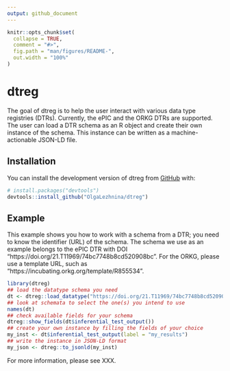 ```yaml
---
output: github_document
---
```


<!-- README.md is generated from README.Rmd. Please edit that file -->

```r
knitr::opts_chunk$set(
  collapse = TRUE,
  comment = "#>",
  fig.path = "man/figures/README-",
  out.width = "100%"
)
```

# dtreg

<!-- badges: start -->
<!-- badges: end -->

The goal of dtreg is to help the user interact with various data type registries (DTRs).
Currently, the ePIC and the ORKG DTRs are supported.
The user can load a DTR schema as an R object and create their own instance of the schema.
This instance can be written as a machine-actionable JSON-LD file. 

## Installation

You can install the development version of dtreg from [GitHub](https://github.com/) with:

``` r
# install.packages("devtools")
devtools::install_github("OlgaLezhnina/dtreg")
```

## Example

This example shows you how to work with a schema from a DTR; you need to know the identifier (URL) of the schema.
The schema we use as an example belongs to the ePIC DTR with DOI "https://doi.org/21.T11969/74bc7748b8cd520908bc".
For the ORKG, please use a template URL, such as "https://incubating.orkg.org/template/R855534".

```r
library(dtreg)
## load the datatype schema you need
dt <- dtreg::load_datatype("https://doi.org/21.T11969/74bc7748b8cd520908bc")
## look at schemata to select the one(s) you intend to use
names(dt)
## check available fields for your schema
dtreg::show_fields(dt$inferential_test_output())
## create your own instance by filling the fields of your choice
my_inst <- dt$inferential_test_output(label = "my_results")
## write the instance in JSON-LD format
my_json <- dtreg::to_jsonld(my_inst)
```

For more information, please see XXX.
